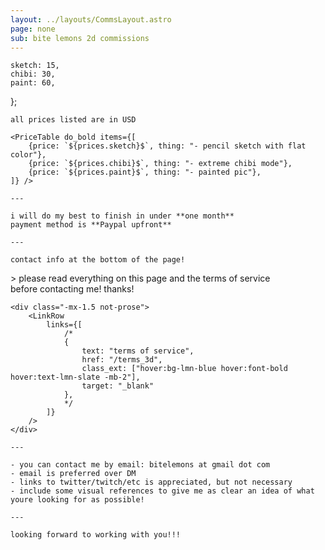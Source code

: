 ```yaml
---
layout: ../layouts/CommsLayout.astro
page: none
sub: bite lemons 2d commissions
---
```


    sketch: 15,
    chibi: 30,
    paint: 60,
};

<Section title="quick overview" bg_color="bg-lmn-blue">
    <div class="h-1" />

    all prices listed are in USD  

    <PriceTable do_bold items={[
        {price: `${prices.sketch}$`, thing: "- pencil sketch with flat color"},
        {price: `${prices.chibi}$`, thing: "- extreme chibi mode"},
        {price: `${prices.paint}$`, thing: "- painted pic"},
    ]} />

    ---

    i will do my best to finish in under **one month**  
    payment method is **Paypal upfront**

    ---

    contact info at the bottom of the page!
</Section>

<Section title="contact" bg_color="bg-lmn-green">
    > please read everything on this page and the terms of service before&nbsp;contacting&nbsp;me! thanks!

    <div class="-mx-1.5 not-prose">
        <LinkRow
            links={[
                /*
                {
                    text: "terms of service",
                    href: "/terms_3d",
                    class_ext: ["hover:bg-lmn-blue hover:font-bold hover:text-lmn-slate -mb-2"],
                    target: "_blank"
                },
                */
            ]}
        />
    </div>

    ---

    - you can contact me by email: bitelemons at gmail dot com
    - email is preferred over DM
    - links to twitter/twitch/etc is appreciated, but not necessary
    - include some visual references to give me as clear an idea of what youre looking for as possible!

    ---

    looking forward to working with you!!!
</Section>